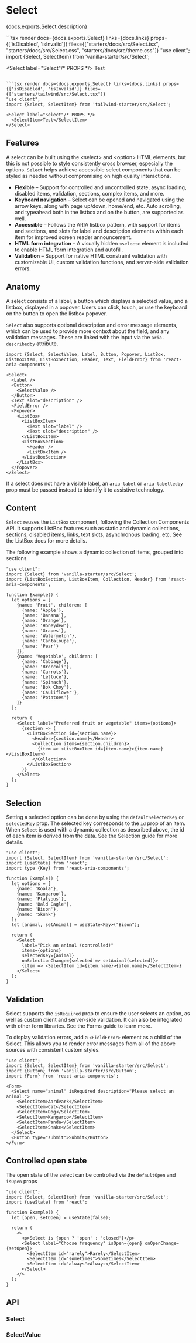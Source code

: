 

# Select

<PageDescription>{docs.exports.Select.description}</PageDescription>

<StylingExamples>
  ```tsx render docs={docs.exports.Select} links={docs.links} props={['isDisabled', 'isInvalid']} files={["starters/docs/src/Select.tsx", "starters/docs/src/Select.css", "starters/docs/src/theme.css"]}
  "use client";
  import {Select, SelectItem} from 'vanilla-starter/src/Select';

  <Select label="Select"/* PROPS */>
    <SelectItem>Test</SelectItem>
  </Select>
  ```

  ```tsx render docs={docs.exports.Select} links={docs.links} props={['isDisabled', 'isInvalid']} files={["starters/tailwind/src/Select.tsx"]}
  "use client";
  import {Select, SelectItem} from 'tailwind-starter/src/Select';

  <Select label="Select"/* PROPS */>
    <SelectItem>Test</SelectItem>
  </Select>
  ```

</StylingExamples>

## Features

A select can be built using the &lt;select&gt;
and &lt;option&gt; HTML elements, but this is
not possible to style consistently cross browser, especially the options. `Select` helps achieve accessible
select components that can be styled as needed without compromising on high quality interactions.

* **Flexible** – Support for controlled and uncontrolled state, async loading, disabled items, validation, sections, complex items, and more.
* **Keyboard navigation** – Select can be opened and navigated using the arrow keys, along with page up/down, home/end, etc. Auto scrolling, and typeahead both in the listbox and on the button, are supported as well.
* **Accessible** – Follows the ARIA listbox pattern, with support for items and sections, and slots for label and description elements within each item for improved screen reader announcement.
* **HTML form integration** – A visually hidden `<select>` element is included to enable HTML form integration and autofill.
* **Validation** – Support for native HTML constraint validation with customizable UI, custom validation functions, and server-side validation errors.

## Anatomy

<Anatomy />

A select consists of a label, a button which displays a selected value, and a listbox, displayed in a
popover. Users can click, touch, or use the keyboard on the button to open the listbox popover.

`Select` also supports optional description and error message elements, which can be used
to provide more context about the field, and any validation messages. These are linked with the
input via the `aria-describedby` attribute.

```tsx
import {Select, SelectValue, Label, Button, Popover, ListBox, ListBoxItem, ListBoxSection, Header, Text, FieldError} from 'react-aria-components';

<Select>
  <Label />
  <Button>
    <SelectValue />
  </Button>
  <Text slot="description" />
  <FieldError />
  <Popover>
    <ListBox>
      <ListBoxItem>
        <Text slot="label" />
        <Text slot="description" />
      </ListBoxItem>
      <ListBoxSection>
        <Header />
        <ListBoxItem />
      </ListBoxSection>
    </ListBox>
  </Popover>
</Select>
```

If a select does not have a visible label, an `aria-label` or `aria-labelledby` prop must be passed instead to identify it to assistive technology.

## Content

`Select` reuses the `ListBox` component, following the Collection Components API. It supports ListBox features such as static and dynamic collections, sections, disabled items, links, text slots, asynchronous loading, etc. See the ListBox docs for more details.

The following example shows a dynamic collection of items, grouped into sections.

```tsx render hideImports
"use client";
import {Select} from 'vanilla-starter/src/Select';
import {ListBoxSection, ListBoxItem, Collection, Header} from 'react-aria-components';

function Example() {
  let options = [
    {name: 'Fruit', children: [
      {name: 'Apple'},
      {name: 'Banana'},
      {name: 'Orange'},
      {name: 'Honeydew'},
      {name: 'Grapes'},
      {name: 'Watermelon'},
      {name: 'Cantaloupe'},
      {name: 'Pear'}
    ]},
    {name: 'Vegetable', children: [
      {name: 'Cabbage'},
      {name: 'Broccoli'},
      {name: 'Carrots'},
      {name: 'Lettuce'},
      {name: 'Spinach'},
      {name: 'Bok Choy'},
      {name: 'Cauliflower'},
      {name: 'Potatoes'}
    ]}
  ];

  return (
    <Select label="Preferred fruit or vegetable" items={options}>
      {section => (
        <ListBoxSection id={section.name}>
          <Header>{section.name}</Header>
          <Collection items={section.children}>
            {item => <ListBoxItem id={item.name}>{item.name}</ListBoxItem>}
          </Collection>
        </ListBoxSection>
      )}
    </Select>
  );
}
```

## Selection

Setting a selected option can be done by using the `defaultSelectedKey` or `selectedKey` prop. The selected key corresponds to the `id` prop of an item.
When `Select` is used with a dynamic collection as described above, the id of each item is derived from the data.
See the Selection guide for more details.

```tsx render hideImports
"use client";
import {Select, SelectItem} from 'vanilla-starter/src/Select';
import {useState} from 'react';
import type {Key} from 'react-aria-components';

function Example() {
  let options = [
    {name: 'Koala'},
    {name: 'Kangaroo'},
    {name: 'Platypus'},
    {name: 'Bald Eagle'},
    {name: 'Bison'},
    {name: 'Skunk'}
  ];
  let [animal, setAnimal] = useState<Key>("Bison");

  return (
    <Select
      label="Pick an animal (controlled)"
      items={options}
      selectedKey={animal}
      onSelectionChange={selected => setAnimal(selected)}>
      {item => <SelectItem id={item.name}>{item.name}</SelectItem>}
    </Select>
  );
}
```

## Validation

Select supports the `isRequired` prop to ensure the user selects an option, as well as custom client and server-side validation. It can also be integrated with other form libraries. See the Forms guide to learn more.

To display validation errors, add a `<FieldError>` element as a child of the Select. This allows you to render error messages from all of the above sources with consistent custom styles.

```tsx render hideImports
"use client";
import {Select, SelectItem} from 'vanilla-starter/src/Select';
import {Button} from 'vanilla-starter/src/Button';
import {Form} from 'react-aria-components';

<Form>
  <Select name="animal" isRequired description="Please select an animal.">
    <SelectItem>Aardvark</SelectItem>
    <SelectItem>Cat</SelectItem>
    <SelectItem>Dog</SelectItem>
    <SelectItem>Kangaroo</SelectItem>
    <SelectItem>Panda</SelectItem>
    <SelectItem>Snake</SelectItem>
  </Select>
  <Button type="submit">Submit</Button>
</Form>
```

## Controlled open state

The open state of the select can be controlled via the `defaultOpen` and `isOpen` props

```tsx render hideImports
"use client";
import {Select, SelectItem} from 'vanilla-starter/src/Select';
import {useState} from 'react';

function Example() {
  let [open, setOpen] = useState(false);

  return (
    <>
      <p>Select is {open ? 'open' : 'closed'}</p>
      <Select label="Choose frequency" isOpen={open} onOpenChange={setOpen}>
        <SelectItem id="rarely">Rarely</SelectItem>
        <SelectItem id="sometimes">Sometimes</SelectItem>
        <SelectItem id="always">Always</SelectItem>
      </Select>
    </>
  );
}
```

## API

### Select

<PropTable component={docs.exports.Select} links={docs.links} />

<StateTable defaultClassName="react-aria-Select" properties={docs.exports.SelectRenderProps.properties} />

### SelectValue

<PropTable component={docs.exports.SelectValue} links={docs.links} />

<StateTable defaultClassName="react-aria-SelectValue" properties={docs.exports.SelectValueRenderProps.properties} />


